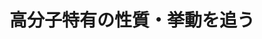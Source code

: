 ﻿---
title: "高分子特有の性質・挙動を追う"
category: "物質理工学院"
vol: "12"
interviewee: "野瀬 卓平 "
url: ""
tags: []
pdf: "12-1.pdf"
facephoto: ""
career: ""
preface: "高分子とは、構造単位となるモノマーが多数一次元的に連なった鎖状の分子である。これらの高分子物質は単に「多数のモノマーが連なったもの」という量の違いだけに留まらず低分子物質にはみられない質的に特異な性質をも示す。すなわち一つの分子そのものが、化学構造と形態の両方において多様性を持つのである。今回我々は、高分子工物質理工学院科高分子構造講座で、特に液体系における高分子の形態や挙動を明らかにすることに取り組んでおられる野瀬を訪問し、お話を伺った。"
---
